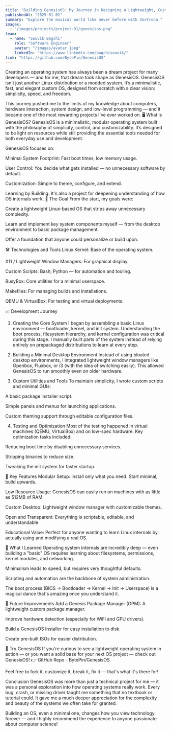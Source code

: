 ```yaml
---
title: "Building GenesisOS: My Journey in Designing a Lightweight, Customizable Operating System"
publishedAt: "2025-01-01"
summary: "Explore the musical world like never before with Voxtrona."
images:
  - "/images/projects/project-01/genesisos.png"
team:
  - name: "Souvik Bagchi"
    role: "Software Engineer"
    avatar: "/images/avatar.jpeg"
    linkedIn: "https://www.linkedin.com/bagchisouvik/"
link: "https://github.com/BytePin/GenesisOS"
---
```

Creating an operating system has always been a dream project for many developers — and for me, that dream took shape as GenesisOS.
GenesisOS isn’t just another Linux distribution or a modded system. It’s a minimalistic, fast, and elegant custom OS, designed from scratch with a clear vision: simplicity, speed, and freedom.

This journey pushed me to the limits of my knowledge about computers, hardware interaction, system design, and low-level programming — and it became one of the most rewarding projects I’ve ever worked on.
🖥️ What is GenesisOS?
GenesisOS is a minimalistic, modular operating system built with the philosophy of simplicity, control, and customizability.
It’s designed to be light on resources while still providing the essential tools needed for both everyday use and development.

GenesisOS focuses on:

Minimal System Footprint: Fast boot times, low memory usage.

User Control: You decide what gets installed — no unnecessary software by default.

Customization: Simple to theme, configure, and extend.

Learning by Building: It's also a project for deepening understanding of how OS internals work.
🎯 The Goal
From the start, my goals were:

Create a lightweight Linux-based OS that strips away unnecessary complexity.

Learn and implement key system components myself — from the desktop environment to basic package management.

Offer a foundation that anyone could personalize or build upon.

🛠️ Technologies and Tools
Linux Kernel: Base of the operating system.

X11 / Lightweight Window Managers: For graphical display.

Custom Scripts: Bash, Python — for automation and tooling.

BusyBox: Core utilities for a minimal userspace.

Makefiles: For managing builds and installations.

QEMU & VirtualBox: For testing and virtual deployments.

📈 Development Journey
1. Creating the Core System
I began by assembling a basic Linux environment — bootloader, kernel, and init system.
Understanding the boot process, filesystem hierarchy, and kernel configuration was critical during this stage. I manually built parts of the system instead of relying entirely on prepackaged distributions to learn at every step.

2. Building a Minimal Desktop Environment
Instead of using bloated desktop environments, I integrated lightweight window managers like Openbox, Fluxbox, or i3 (with the idea of switching easily).
This allowed GenesisOS to run smoothly even on older hardware.

3. Custom Utilities and Tools
To maintain simplicity, I wrote custom scripts and minimal GUIs:

A basic package installer script.

Simple panels and menus for launching applications.

Custom theming support through editable configuration files.

4. Testing and Optimization
Most of the testing happened in virtual machines (QEMU, VirtualBox) and on low-spec hardware.
Key optimization tasks included:

Reducing boot time by disabling unnecessary services.

Stripping binaries to reduce size.

Tweaking the init system for faster startup.

📱 Key Features
Modular Setup: Install only what you need. Start minimal, build upwards.

Low Resource Usage: GenesisOS can easily run on machines with as little as 512MB of RAM.

Custom Desktop: Lightweight window manager with customizable themes.

Open and Transparent: Everything is scriptable, editable, and understandable.

Educational Value: Perfect for anyone wanting to learn Linux internals by actually using and modifying a real OS.

🚀 What I Learned
Operating system internals are incredibly deep — even building a "basic" OS requires learning about filesystems, permissions, kernel modules, and networking.

Minimalism leads to speed, but requires very thoughtful defaults.

Scripting and automation are the backbone of system administration.

The boot process (BIOS → Bootloader → Kernel → Init → Userspace) is a magical dance that's amazing once you understand it.

🎯 Future Improvements
Add a Genesis Package Manager (GPM): A lightweight custom package manager.

Improve hardware detection (especially for WiFi and GPU drivers).

Build a GenesisOS Installer for easy installation to disk.

Create pre-built ISOs for easier distribution.

🔗 Try GenesisOS
If you're curious to see a lightweight operating system in action — or you want a solid base for your next OS project — check out GenesisOS!
👉 GitHub Repo - BytePin/GenesisOS

Feel free to fork it, customize it, break it, fix it — that's what it's there for!

Conclusion
GenesisOS was more than just a technical project for me — it was a personal exploration into how operating systems really work.
Every bug, crash, or missing driver taught me something that no textbook or tutorial could. It gave me a much deeper appreciation for the complexity and beauty of the systems we often take for granted.

Building an OS, even a minimal one, changes how you view technology forever — and I highly recommend the experience to anyone passionate about computer science!

